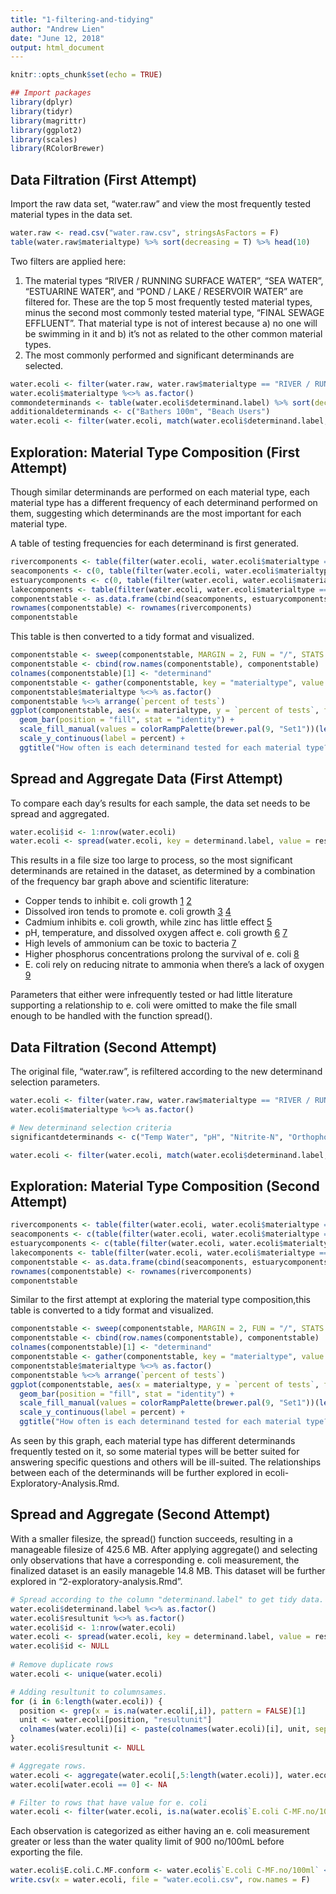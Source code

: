 ---
title: "1-filtering-and-tidying"
author: "Andrew Lien"
date: "June 12, 2018"
output: html_document
---

```{r setup, include=FALSE}
knitr::opts_chunk$set(echo = TRUE)
```

```{r include = F, echo = F, message = F}
## Import packages
library(dplyr)
library(tidyr)
library(magrittr)
library(ggplot2)
library(scales)
library(RColorBrewer)
```

## Data Filtration (First Attempt)

Import the raw data set, "water.raw" and view the most frequently tested material types in the data set.
```{r}
water.raw <- read.csv("water.raw.csv", stringsAsFactors = F)
table(water.raw$materialtype) %>% sort(decreasing = T) %>% head(10)
```

Two filters are applied here:

1. The material types "RIVER / RUNNING SURFACE WATER", "SEA WATER", "ESTUARINE WATER", and "POND / LAKE / RESERVOIR WATER" are filtered for. These are the top 5 most frequently tested material types, minus the second most commonly tested material type, "FINAL SEWAGE EFFLUENT". That material type is not of interest because a) no one will be swimming in it and b) it's not as related to the other common material types.
2. The most commonly performed and significant determinands are selected.

```{r results = "hide"}
water.ecoli <- filter(water.raw, water.raw$materialtype == "RIVER / RUNNING SURFACE WATER" | water.raw$materialtype == "SEA WATER" | water.raw$materialtype == "ESTUARINE WATER" | water.raw$materialtype == "POND / LAKE / RESERVOIR WATER")
water.ecoli$materialtype %<>% as.factor()
commondeterminands <- table(water.ecoli$determinand.label) %>% sort(decreasing = T) %>% names() %>% head(21)
additionaldeterminands <- c("Bathers 100m", "Beach Users")
water.ecoli <- filter(water.ecoli, match(water.ecoli$determinand.label, commondeterminands) > 0 | match(water.ecoli$determinand.label, additionaldeterminands) > 0)
```

## Exploration: Material Type Composition (First Attempt)

Though similar determinands are performed on each material type, each material type has a different frequency of each determinand performed on them, suggesting which determinands are the most important for each material type.

A table of testing frequencies for each determinand is first generated.

```{r}
rivercomponents <- table(filter(water.ecoli, water.ecoli$materialtype == "RIVER / RUNNING SURFACE WATER")$determinand.label)
seacomponents <- c(0, table(filter(water.ecoli, water.ecoli$materialtype == "SEA WATER")$determinand.label))
estuarycomponents <- c(0, table(filter(water.ecoli, water.ecoli$materialtype == "ESTUARINE WATER")$determinand.label))
lakecomponents <- table(filter(water.ecoli, water.ecoli$materialtype == "POND / LAKE / RESERVOIR WATER")$determinand.label)
componentstable <- as.data.frame(cbind(seacomponents, estuarycomponents, rivercomponents, lakecomponents))
rownames(componentstable) <- rownames(rivercomponents)
componentstable
```

This table is then converted to a tidy format and visualized.

```{r}
componentstable <- sweep(componentstable, MARGIN = 2, FUN = "/", STATS = colSums(componentstable))
componentstable <- cbind(row.names(componentstable), componentstable)
colnames(componentstable)[1] <- "determinand"
componentstable <- gather(componentstable, key = "materialtype", value = "percent of tests", 2:5)
componentstable$materialtype %<>% as.factor()
componentstable %<>% arrange(`percent of tests`)
ggplot(componentstable, aes(x = materialtype, y = `percent of tests`, fill = determinand)) + 
  geom_bar(position = "fill", stat = "identity") + 
  scale_fill_manual(values = colorRampPalette(brewer.pal(9, "Set1"))(length(unique(componentstable$determinand)))) + 
  scale_y_continuous(label = percent) + 
  ggtitle("How often is each determinand tested for each material type?")
```

## Spread and Aggregate Data (First Attempt)

To compare each day's results for each sample, the data set needs to be spread and aggregated.

```{r eval = F}
water.ecoli$id <- 1:nrow(water.ecoli)
water.ecoli <- spread(water.ecoli, key = determinand.label, value = result)
```

This results in a file size too large to process, so the most significant determinands are retained in the dataset, as determined by a combination of the frequency bar graph above and scientific literature:

- Copper tends to inhibit e. coli growth [1](https://www.ncbi.nlm.nih.gov/pmc/articles/PMC4249004/) [2](https://www.ncbi.nlm.nih.gov/pubmed/27280608)
- Dissolved iron tends to promote e. coli growth [3](https://www.ncbi.nlm.nih.gov/pmc/articles/PMC1214678/) [4](https://onlinelibrary.wiley.com/doi/pdf/10.1111/j.1472-765X.2006.01895.x)
- Cadmium inhibits e. coli growth, while zinc has little effect [5](https://www.ncbi.nlm.nih.gov/pubmed/1795651)
- pH, temperature, and dissolved oxygen affect e. coli growth [6](http://www.gatewaycoalition.org/files/hidden/react/ch4/4_4f.htm) [7](https://www.ncbi.nlm.nih.gov/pmc/articles/PMC3605374/)
- High levels of ammonium can be toxic to bacteria [7](https://link.springer.com/article/10.1007%2Fs00284-005-0370-x)
- Higher phosphorus concentrations prolong the survival of e. coli [8](http://aem.asm.org/content/73/11/3755.full)
- E. coli rely on reducing nitrate to ammonia when there's a lack of oxygen [9](https://www.ncbi.nlm.nih.gov/pubmed/8919448)

Parameters that either were infrequently tested or had little literature supporting a relationship to e. coli were omitted to make the file small enough to be handled with the function spread().

## Data Filtration (Second Attempt)

The original file, "water.raw", is refiltered according to the new determinand selection parameters.

```{r}
water.ecoli <- filter(water.raw, water.raw$materialtype == "RIVER / RUNNING SURFACE WATER" | water.raw$materialtype == "SEA WATER" | water.raw$materialtype == "ESTUARINE WATER" | water.raw$materialtype == "POND / LAKE / RESERVOIR WATER")
water.ecoli$materialtype %<>% as.factor()

# New determinand selection criteria
significantdeterminands <- c("Temp Water", "pH", "Nitrite-N", "Orthophospht", "O Diss %sat", "Nitrate-N", "Oxygen Diss", "E.coli C-MF", "SALinsitu", "Cu Filtered", "BOD ATU", "Cu Filtered", "Ni- Filtered", "Bathers 100m", "Beach Users")

water.ecoli <- filter(water.ecoli, match(water.ecoli$determinand.label, significantdeterminands) > 0)
```

## Exploration: Material Type Composition (Second Attempt)

```{r}
rivercomponents <- table(filter(water.ecoli, water.ecoli$materialtype == "RIVER / RUNNING SURFACE WATER")$determinand.label)
seacomponents <- c(table(filter(water.ecoli, water.ecoli$materialtype == "SEA WATER")$determinand.label))
estuarycomponents <- c(table(filter(water.ecoli, water.ecoli$materialtype == "ESTUARINE WATER")$determinand.label))
lakecomponents <- table(filter(water.ecoli, water.ecoli$materialtype == "POND / LAKE / RESERVOIR WATER")$determinand.label)
componentstable <- as.data.frame(cbind(seacomponents, estuarycomponents, rivercomponents, lakecomponents))
rownames(componentstable) <- rownames(rivercomponents)
componentstable
```

Similar to the first attempt at exploring the material type composition,this table is converted to a tidy format and visualized.

```{r}
componentstable <- sweep(componentstable, MARGIN = 2, FUN = "/", STATS = colSums(componentstable))
componentstable <- cbind(row.names(componentstable), componentstable)
colnames(componentstable)[1] <- "determinand"
componentstable <- gather(componentstable, key = "materialtype", value = "percent of tests", 2:5)
componentstable$materialtype %<>% as.factor()
componentstable %<>% arrange(`percent of tests`)
ggplot(componentstable, aes(x = materialtype, y = `percent of tests`, fill = determinand)) + 
  geom_bar(position = "fill", stat = "identity") + 
  scale_fill_manual(values = colorRampPalette(brewer.pal(9, "Set1"))(length(unique(componentstable$determinand)))) + 
  scale_y_continuous(label = percent) + 
  ggtitle("How often is each determinand tested for each material type?")
```

As seen by this graph, each material type has different determinands frequently tested on it, so some material types will be better suited for answering specific questions and others will be ill-suited. The relationships between each of the determinands will be further explored in ecoli-Exploratory-Analysis.Rmd.

## Spread and Aggregate (Second Attempt)

With a smaller filesize, the spread() function succeeds, resulting in a manageable filesize of 425.6 MB. After applying aggregate() and selecting only observations that have a corresponding e. coli measurement, the finalized dataset is an easily manageble 14.8 MB. This dataset will be further explored in "2-exploratory-analysis.Rmd".

```{r}
# Spread according to the column "determinand.label" to get tidy data.
water.ecoli$determinand.label %<>% as.factor()
water.ecoli$resultunit %<>% as.factor()
water.ecoli$id <- 1:nrow(water.ecoli)
water.ecoli <- spread(water.ecoli, key = determinand.label, value = result)
water.ecoli$id <- NULL
          
# Remove duplicate rows 
water.ecoli <- unique(water.ecoli)

# Adding resultunit to columnsames.
for (i in 6:length(water.ecoli)) {
  position <- grep(x = is.na(water.ecoli[,i]), pattern = FALSE)[1]
  unit <- water.ecoli[position, "resultunit"]
  colnames(water.ecoli)[i] <- paste(colnames(water.ecoli)[i], unit, sep = ".")
}
water.ecoli$resultunit <- NULL

# Aggregate rows. 
water.ecoli <- aggregate(water.ecoli[,5:length(water.ecoli)], water.ecoli[,1:4], FUN = sum, na.rm = T)
water.ecoli[water.ecoli == 0] <- NA

# Filter to rows that have value for e. coli
water.ecoli <- filter(water.ecoli, is.na(water.ecoli$`E.coli C-MF.no/100ml`) == F)
```

Each observation is categorized as either having an e. coli measurement greater or less than the water quality limit of 900 no/100mL before exporting the file.
```{r}
water.ecoli$E.coli.C.MF.conform <- water.ecoli$`E.coli C-MF.no/100ml` < 900
write.csv(x = water.ecoli, file = "water.ecoli.csv", row.names = F)
```